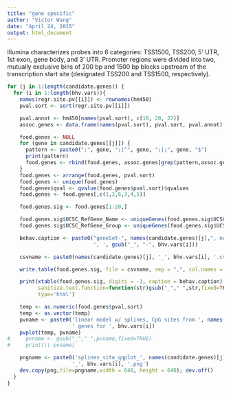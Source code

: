 ```yaml
---
title: "gene specific"
author: "Victor Wang"
date: "April 24, 2015"
output: html_document
---
```


Illumina characterizes probes into 6 categories: TSS1500, TSS200, 5' UTR, 1st exon, gene body, and 3' UTR.
Promoter regions were divided into two, mutually exclusive bins of 200 bp and 1500 bp blocks upstream of the
transcription start site (designated TSS200 and TSS1500, respectively).

```r
for (j in 1:length(candidate.genes)) {
  for (i in 1:length(bhv.vars)){
    names(regr.site.pv[[i]]) <- rownames(hm450)
    pval.sort <- sort(regr.site.pv[[i]])

    pval.annot <- hm450[names(pval.sort), c(18, 20, 22)]
    assoc.genes <- data.frame(names(pval.sort), pval.sort, pval.annot)

    food.genes <- NULL
    for (gene in candidate.genes[[j]]) {
      pattern <- paste0(";", gene, ";|^", gene, ";|;", gene, "$")
      print(pattern)
      food.genes <- rbind(food.genes, assoc.genes[grep(pattern,assoc.genes$UCSC_RefGene_Name),])
    }
    food.genes <- arrange(food.genes, pval.sort)
    food.genes <- unique(food.genes)
    food.genes$qval <- qvalue(food.genes$pval.sort)$qvalues
    food.genes <- food.genes[,c(1,2,6,3,4,5)]

    food.genes.sig <- food.genes[1:20,]

    food.genes.sig$UCSC_RefGene_Name <- uniqueGenes(food.genes.sig$UCSC_RefGene_Name)
    food.genes.sig$UCSC_RefGene_Group <- uniqueGenes(food.genes.sig$UCSC_RefGene_Group)

    behav.caption <- paste0("geneSet-", names(candidate.genes)[j],", number of CpG is ", #correction,
                            ', ', gsub("_", "-", bhv.vars[i]))

    csvname <- paste0(names(candidate.genes)[j], '_', bhv.vars[i], '.csv')

    write.table(food.genes.sig, file = csvname, sep = ",", col.names = NA, qmethod = "double")

  	print(xtable(food.genes.sig, digits = -3, caption = behav.caption),
          sanitize.text.function=function(str)gsub("_"," ",str,fixed=TRUE), 
  	      type='html')

    temp <- as.numeric(food.genes$pval.sort)
    temp <- as.vector(temp)
    pvname <- paste0('linear model w/ splines, CpG sites from ', names(candidate.genes)[j],
                     ' genes for ', bhv.vars[i])
    pvplot(temp, pvname)
#     pvname <- gsub("_"," ",pvname,fixed=TRUE)
#     print(\\ pvname)

    pngname <- paste0('splines_site_qqplot_', names(candidate.genes)[j],
                     '_', bhv.vars[i], '.png')
    dev.copy(png,file=pngname,width = 640, height = 640); dev.off()
  }
}
```
